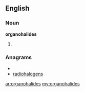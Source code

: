 ==English==

===Noun===
'''organohalides'''

# {{plural of|organohalide}}

===Anagrams===
* {{alphagram|aadeghilnoors}}
* [[radiohalogens#English|radiohalogens]]

[[ar:organohalides]]
[[my:organohalides]]